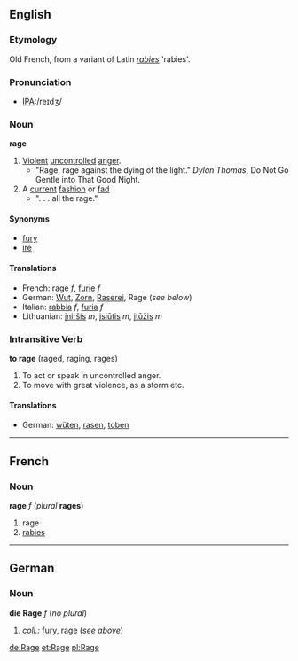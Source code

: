 ==English==

===Etymology===
Old French, from a variant of Latin ''[[rabies]]'' 'rabies'.

===Pronunciation===
*[[w:International Phonetic Alphabet|IPA]]:/reɪdʒ/

===Noun===
'''rage'''

#[[Violent]] [[uncontrolled]] [[anger]].
#* "Rage, rage against the dying of the light." ''Dylan Thomas'', Do Not Go Gentle into That Good Night.
#A [[current]] [[fashion]] or [[fad]]
#* ". . . all the rage."

====Synonyms====
*[[fury]]
*[[ire]]

====Translations====
*French: rage ''f'', [[furie]] ''f''
*German: [[Wut]], [[Zorn]], [[Raserei]], Rage (''see below'')
*Italian: [[rabbia]] ''f'', [[furia]] ''f''
*Lithuanian: [[įniršis]] ''m'', [[įsiūtis]] ''m'', [[įtūžis]] ''m''

===Intransitive Verb===
'''to rage'''  (raged, raging, rages)
#To act or speak in uncontrolled anger.
#To move with great violence, as a storm etc.

====Translations====
*German: [[wüten]], [[rasen]], [[toben]]

----
==French==
===Noun===
'''rage''' ''f'' (''plural'' '''rages''')

#rage
#[[rabies]]
----
==German==
===Noun===
'''die Rage''' ''f'' (''no plural'')

# ''coll.:'' [[fury]], rage (''see above'')

[[de:Rage]]
[[et:Rage]]
[[pl:Rage]]